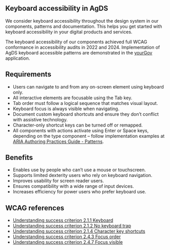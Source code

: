 ## Keyboard accessibility in AgDS

We consider keyboard accessibility throughout the design system in our components, patterns and documentation. This helps you get started with keyboard accessibility in your digital products and services.

The keyboard accessibility of our components achieved full WCAG conformance in accessibility audits in 2022 and 2024. Implementation of AgDS keyboard accessible patterns are demonstrated in the [yourGov](/yourgov) application.

## Requirements

- Users can navigate to and from any on-screen element using keyboard only.
- All interactive elements are focusable using the Tab key.
- Tab order must follow a logical sequence that matches visual layout.
- Keyboard focus is always visible when navigating.
- Document custom keyboard shortcuts and ensure they don’t conflict with assistive technology.
- Character-only shortcut keys can be turned off or remapped.
- All components with actions activate using Enter or Space keys, depending on the type component – follow implementation examples at [ARIA Authoring Practices Guide - Patterns](https://www.w3.org/WAI/ARIA/apg/patterns/).

## Benefits

- Enables use by people who can’t use a mouse or touchscreen.
- Supports limited dexterity users who rely on keyboard navigation.
- Improves usability for screen reader users.
- Ensures compatibility with a wide range of input devices.
- Increases efficiency for power users who prefer keyboard use.

## WCAG references

- [Understanding success criterion 2.1.1 Keyboard](https://www.w3.org/WAI/WCAG21/Understanding/keyboard.html)
- [Understanding success criterion 2.1.2 No keyboard trap](https://www.w3.org/WAI/WCAG21/Understanding/no-keyboard-trap.html)
- [Understanding success criterion 2.1.4 Character key shortcuts](https://www.w3.org/WAI/WCAG21/Understanding/character-key-shortcuts.html)
- [Understanding success criterion 2.4.3 Focus order](https://www.w3.org/WAI/WCAG21/Understanding/focus-order.html)
- [Understanding success criterion 2.4.7 Focus visible](https://www.w3.org/WAI/WCAG21/Understanding/focus-visible.html)

